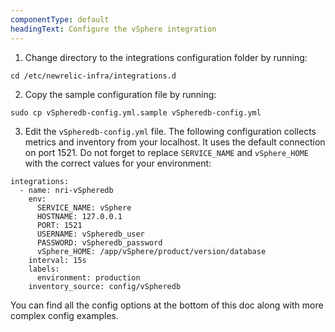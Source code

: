 ```yaml
---
componentType: default
headingText: Configure the vSphere integration
---
```


1. Change directory to the integrations configuration folder by running:

```shell
cd /etc/newrelic-infra/integrations.d
```

2. Copy the sample configuration file by running:

```shell
sudo cp vSpheredb-config.yml.sample vSpheredb-config.yml
```

3. Edit the `vSpheredb-config.yml` file. The following configuration collects metrics and inventory from your localhost. It uses the default connection on port 1521. Do not forget to replace `SERVICE_NAME` and `vSphere_HOME` with the correct values for your environment:

```
integrations:
  - name: nri-vSpheredb
    env:
      SERVICE_NAME: vSphere
      HOSTNAME: 127.0.0.1
      PORT: 1521
      USERNAME: vSpheredb_user
      PASSWORD: vSpheredb_password
      vSphere_HOME: /app/vSphere/product/version/database
    interval: 15s
    labels:
      environment: production
    inventory_source: config/vSpheredb
```

You can find all the config options at the bottom of this doc along with more complex config examples.



